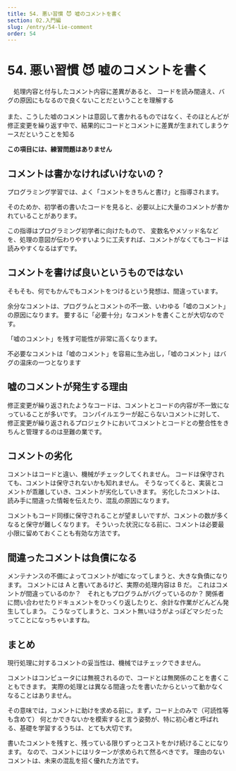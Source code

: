 ```yaml
---
title: 54. 悪い習慣 😈 嘘のコメントを書く
section: 02.入門編
slug: /entry/54-lie-comment
order: 54
---
```


# 54. 悪い習慣 😈 嘘のコメントを書く

<p className="goal">
　処理内容と付与したコメント内容に差異があると、
  コードを読み間違え、バグの原因にもなるので良くないことだということを理解する
  <br />
  &nbsp;
  <br />
  また、こうした嘘のコメントは意図して書かれるものではなく、そのほとんどが
  修正変更を繰り返す中で、結果的にコードとコメントに差異が生まれてしまうケースだということを知る
</p>

**この項目には、練習問題はありません**

## コメントは書かなければいけないの？

プログラミング学習では、よく「コメントをきちんと書け」と指導されます。

そのためか、初学者の書いたコードを見ると、必要以上に大量のコメントが書かれていることがあります。

この指導はプログラミング初学者に向けたもので、
変数名やメソッド名などを、処理の意図が伝わりやすいように工夫すれば、コメントがなくてもコードは読みやすくなるはずです。

## コメントを書けば良いというものではない

そもそも、何でもかんでもコメントをつけるという発想は、間違っています。

余分なコメントは、プログラムとコメントの不一致、いわゆる「嘘のコメント」の原因になります。
要するに「必要十分」なコメントを書くことが大切なのです。

「嘘のコメント」を残す可能性が非常に高くなります。

不必要なコメントは「嘘のコメント」を容易に生み出し，「嘘のコメント」はバグの温床の一つとなります

## 嘘のコメントが発生する理由

修正変更が繰り返されたようなコードは、コメントとコードの内容が不一致になっていることが多いです。
コンパイルエラーが起こらないコメントに対して、
修正変更が繰り返されるプロジェクトにおいてコメントとコードとの整合性をきちんと管理するのは至難の業です。

## コメントの劣化

コメントはコードと違い、機械がチェックしてくれません。
コードは保守されても、コメントは保守されないかも知れません。
そうなってくると、実装とコメントが乖離していき、コメントが劣化していきます。
劣化したコメントは、読み手に間違った情報を伝えたり、混乱の原因になります。

コメントもコード同様に保守されることが望ましいですが、コメントの数が多くなると保守が難しくなります。
そういった状況になる前に、コメントは必要最小限に留めておくことも有効な方法です。

## 間違ったコメントは負債になる

メンテナンスの不備によってコメントが嘘になってしまうと、大きな負債になります。
コメントには A と書いてあるけど、実際の処理内容は B だ。
これはコメントが間違っているのか？　それともプログラムがバグっているのか？
関係者に問い合わせたりドキュメントをひっくり返したりと、余計な作業がどんどん発生してしまう。
こうなってしまうと、コメント無いほうがよっぽどマシだったってことになっちゃいますね。

## まとめ

現行処理に対するコメントの妥当性は、機械ではチェックできません。

コメントはコンピュータには無視されるので、コードとは無関係のことを書くこともできます。
実際の処理とは異なる間違ったを書いたからといって動かなくなることはありません。

その意味では，コメントに助けを求める前に，まず，コード上のみで（可読性等も含めて）
何とかできないかを模索すると言う姿勢が、特に初心者と呼ばれる、基礎を学習するうちは、とても大切です。

書いたコメントを残すと、残っている限りずっとコストをかけ続けることになります。
なので、コメントにはリターンが求められて然るべきです。
理由のないコメントは、未来の混乱を招く優れた方法です。
